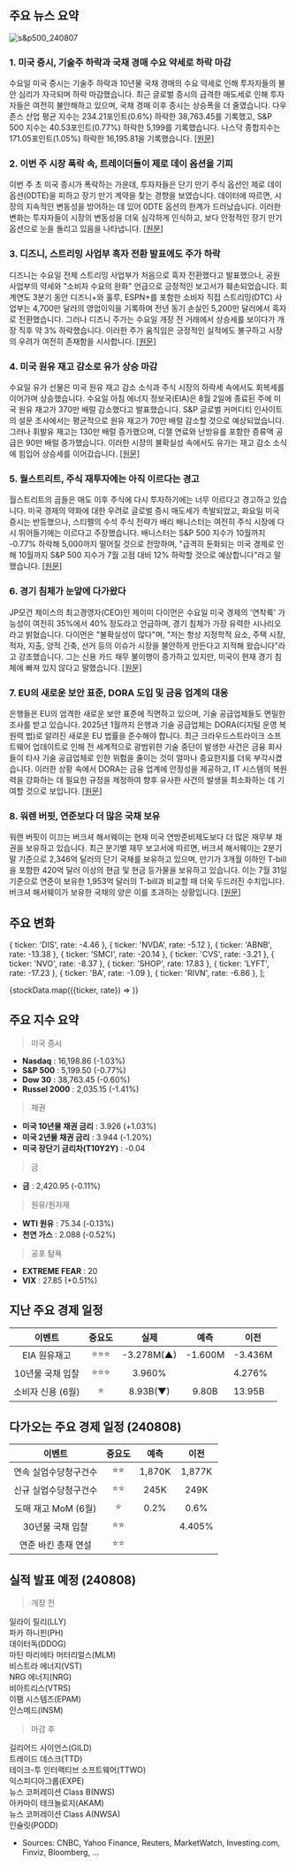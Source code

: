 ## 주요 뉴스 요약

![s&p500_240807](/map/240807.png)

### 1. **미국 증시, 기술주 하락과 국채 경매 수요 약세로 하락 마감**

수요일 미국 증시는 기술주 하락과 10년물 국채 경매의 수요 약세로 인해 투자자들의 불안 심리가 자극되며 하락 마감했습니다. 최근 글로벌 증시의 급격한 매도세로 인해 투자자들은 여전히 불안해하고 있으며, 국채 경매 이후 증시는 상승폭을 더 줄였습니다. 다우존스 산업 평균 지수는 234.21포인트(0.6%) 하락한 38,763.45를 기록했고, S&P 500 지수는 40.53포인트(0.77%) 하락한 5,199를 기록했습니다. 나스닥 종합지수는 171.05포인트(1.05%) 하락한 16,195.81을 기록했습니다. [[원문]](https://www.reuters.com/markets/us/futures-rally-big-tech-extends-recovery-2024-08-07/)

### 2. **이번 주 시장 폭락 속, 트레이더들이 제로 데이 옵션을 기피**

이번 주 초 미국 증시가 폭락하는 가운데, 투자자들은 단기 만기 주식 옵션인 제로 데이 옵션(0DTE)을 피하고 장기 만기 계약을 찾는 경향을 보였습니다. 데이터에 따르면, 시장의 지속적인 변동성을 방어하는 데 있어 0DTE 옵션의 한계가 드러났습니다. 이러한 변화는 투자자들이 시장의 변동성을 더욱 심각하게 인식하고, 보다 안정적인 장기 만기 옵션으로 눈을 돌리고 있음을 나타냅니다. [[원문]](https://www.reuters.com/markets/us/traders-spurn-zero-day-options-this-weeks-market-tumble-2024-08-07/)

### 3. **디즈니, 스트리밍 사업부 흑자 전환 발표에도 주가 하락**

디즈니는 수요일 전체 스트리밍 사업부가 처음으로 흑자 전환했다고 발표했으나, 공원 사업부의 약세와 "소비자 수요의 완화" 언급으로 긍정적인 보고서가 훼손되었습니다. 회계연도 3분기 동안 디즈니+와 훌루, ESPN+를 포함한 소비자 직접 스트리밍(DTC) 사업부는 4,700만 달러의 영업이익을 기록하며 전년 동기 손실인 5,200만 달러에서 흑자로 전환했습니다. 그러나 디즈니 주가는 수요일 개장 전 거래에서 상승세를 보이다가 개장 직후 약 3% 하락했습니다. 이러한 주가 움직임은 긍정적인 실적에도 불구하고 시장의 우려가 여전히 존재함을 시사합니다. [[원문]](https://finance.yahoo.com/news/disney-earnings-streaming-unit-turns-first-profit-while-parks-business-lags-183949751.html)

### 4. **미국 원유 재고 감소로 유가 상승 마감**

수요일 유가 선물은 미국 원유 재고 감소 소식과 주식 시장의 하락세 속에서도 회복세를 이어가며 상승했습니다. 수요일 아침 에너지 정보국(EIA)은 8월 2일에 종료된 주에 미국 원유 재고가 370만 배럴 감소했다고 발표했습니다. S&P 글로벌 커머디티 인사이트의 설문 조사에서는 평균적으로 원유 재고가 70만 배럴 감소할 것으로 예상되었습니다. 그러나 휘발유 재고는 130만 배럴 증가했으며, 디젤 연료와 난방유를 포함한 증류액 공급은 90만 배럴 증가했습니다. 이러한 시장의 불확실성 속에서도 유가는 재고 감소 소식에 힘입어 상승세를 이어갔습니다. [[원문]](https://www.marketwatch.com/story/oil-prices-lifted-as-stocks-extend-bounce-and-traders-eye-middle-east-tensions-fc9b90d2?mod=us-markets)

### 5. **월스트리트, 주식 재투자에는 아직 이르다는 경고**

월스트리트의 곰들은 매도 이후 주식에 다시 투자하기에는 너무 이르다고 경고하고 있습니다. 미국 경제의 약화에 대한 우려로 글로벌 증시 매도세가 촉발되었고, 화요일 미국 증시는 반등했으나, 스티펠의 수석 주식 전략가 배리 배니스터는 여전히 주식 시장에 다시 뛰어들기에는 이르다고 주장했습니다. 배니스터는 S&P 500 지수가 10월까지 -0.77% 하락해 5,000까지 떨어질 것으로 전망하며, "급격히 둔화되는 미국 경제로 인해 10월까지 S&P 500 지수가 7월 고점 대비 12% 하락할 것으로 예상합니다"라고 말했습니다. [[원문]](https://www.marketwatch.com/story/this-wall-street-bear-says-its-too-soon-to-jump-back-into-stocks-after-the-selloff-heres-why-dcf0fc71?mod=us-markets)

### 6. **경기 침체가 눈앞에 다가왔다**

JP모건 체이스의 최고경영자(CEO)인 제이미 다이먼은 수요일 미국 경제의 '연착륙' 가능성이 여전히 35%에서 40% 정도라고 언급하며, 경기 침체가 가장 유력한 시나리오라고 밝혔습니다. 다이먼은 "불확실성이 많다"며, "저는 항상 지정학적 요소, 주택 시장, 적자, 지출, 양적 긴축, 선거 등의 이슈가 시장을 불안하게 만든다고 지적해 왔습니다"라고 강조했습니다. 그는 신용 카드 채무 불이행이 증가하고 있지만, 미국이 현재 경기 침체에 빠져 있지 않다고 말했습니다. [[원문]](https://www.cnbc.com/2024/08/07/jamie-dimon-still-sees-a-recession-ahead.html)

### 7. **EU의 새로운 보안 표준, DORA 도입 및 금융 업계의 대응**

은행들은 EU의 엄격한 새로운 보안 표준에 직면하고 있으며, 기술 공급업체들도 면밀한 조사를 받고 있습니다. 2025년 1월까지 은행과 기술 공급업체는 DORA(디지털 운영 복원력 법)로 알려진 새로운 EU 법률을 준수해야 합니다. 최근 크라우드스트라이크 소프트웨어 업데이트로 인해 전 세계적으로 광범위한 기술 중단이 발생한 사건은 금융 회사들이 타사 기술 공급업체로 인한 위험을 줄이는 것이 얼마나 중요한지를 더욱 부각시켰습니다. 이러한 상황 속에서 DORA는 금융 업계에 안정성을 제공하고, IT 시스템의 복원력을 강화하는 데 필요한 규정을 제정하여 향후 유사한 사건의 발생을 최소화하는 데 기여할 것으로 보입니다. [[원문]](https://www.cnbc.com/2024/08/08/what-is-the-eus-digital-operational-resilience-act-dora-explained.html)

### 8. **워렌 버핏, 연준보다 더 많은 국채 보유**

워렌 버핏이 이끄는 버크셔 해서웨이는 현재 미국 연방준비제도보다 더 많은 재무부 채권을 보유하고 있습니다. 최근 분기별 재무 보고서에 따르면, 버크셔 해서웨이는 2분기 말 기준으로 2,346억 달러의 단기 국채를 보유하고 있으며, 만기가 3개월 이하인 T-bill을 포함한 420억 달러 이상의 현금 및 현금 등가물을 보유하고 있습니다. 이는 7월 31일 기준으로 연준이 보유한 1,953억 달러의 T-bill과 비교할 때 더욱 두드러진 수치입니다. 버크셔 해서웨이가 보유한 국채의 양은 이를 초과하는 상황입니다. [[원문]](https://www.cnbc.com/2024/08/07/warren-buffett-now-owns-more-t-bills-than-the-federal-reserve.html?__source=newsletter%7Cmsemea)

## 주요 변화

  { ticker: 'DIS', rate: -4.46 },
  { ticker: 'NVDA', rate: -5.12 },
  { ticker: 'ABNB', rate: -13.38 },
  { ticker: 'SMCI', rate: -20.14 },
  { ticker: 'CVS', rate: -3.21 },
  { ticker: 'NVO', rate: -8.37 },
  { ticker: 'SHOP', rate: 17.83 },
  { ticker: 'LYFT', rate: -17.23 },
  { ticker: 'BA', rate: -1.09 },
  { ticker: 'RIVN', rate: -6.86 },
];

{stockData.map(({ticker, rate}) => <StockCardMini ticker={ticker} rate={rate}></StockCardMini>)}

## 주요 지수 요약

> 미국 증시

- **Nasdaq** : 16,198.86 (-1.03%)
- **S&P 500** : 5,199.50 (-0.77%)
- **Dow 30** : 38,763.45 (-0.60%)
- **Russel 2000** : 2,035.15 (-1.41%)

> 채권

- **미국 10년물 채권 금리** : 3.926 (+1.03%)
- **미국 2년물 채권 금리** : 3.944 (-1.20%)
- **미국 장단기 금리차(T10Y2Y)** : -0.04

> 금

- **금** : 2,420.95 (-0.11%)

> 원유/원자재

- **WTI 원유** : 75.34 (-0.13%)
- **천연 가스** : 2.088 (-0.52%)

> 공포 탐욕

- **EXTREME FEAR** : 20
- **VIX** : 27.85 (+0.51%)

## 지난 주요 경제 일정

|      이벤트       | 중요도 |    실제    |  예측   | 이전    |
| :---------------: | :----: | :--------: | :-----: | ------- |
|   EIA 원유재고    | ⭐⭐⭐ | -3.278M(▲) | -1.600M | -3.436M |
| 10년물 국채 입찰  | ⭐⭐⭐ |   3.960%   |         | 4.276%  |
| 소비자 신용 (6월) |   ⭐   |  8.93B(▼)  |  9.80B  | 13.95B  |

## 다가오는 주요 경제 일정 (240808)

|        이벤트         | 중요도 |  예측  |  이전  |
| :-------------------: | :----: | :----: | :----: |
| 연속 실업수당청구건수 |  ⭐⭐  | 1,870K | 1,877K |
| 신규 실업수당청구건수 |  ⭐⭐  |  245K  |  249K  |
|  도매 재고 MoM (6월)  |   ⭐   |  0.2%  |  0.6%  |
|   30년물 국채 입찰    |  ⭐⭐  |        | 4.405% |
|  연준 바킨 총재 연설  |  ⭐⭐  |        |        |

## 실적 발표 예정 (240808)

> 개장 전

일라이 릴리(LLY)  
파카 하니핀(PH)  
데이터독(DDOG)  
마틴 마리에타 머터리얼스(MLM)  
비스트라 에너지(VST)  
NRG 에너지(NRG)  
비아트리스(VTRS)  
이팸 시스템즈(EPAM)  
인스메드(INSM)

> 마감 후

길리어드 사이언스(GILD)  
트레이드 데스크(TTD)  
테이크-투 인터랙티브 소프트웨어(TTWO)  
익스피디아그룹(EXPE)  
뉴스 코퍼레이션 Class B(NWS)  
아카마이 테크놀로지(AKAM)  
뉴스 코퍼레이션 Class A(NWSA)  
인슐릿(PODD)

- Sources: CNBC, Yahoo Finance, Reuters, MarketWatch, Investing.com, Finviz, Bloomberg, ...
